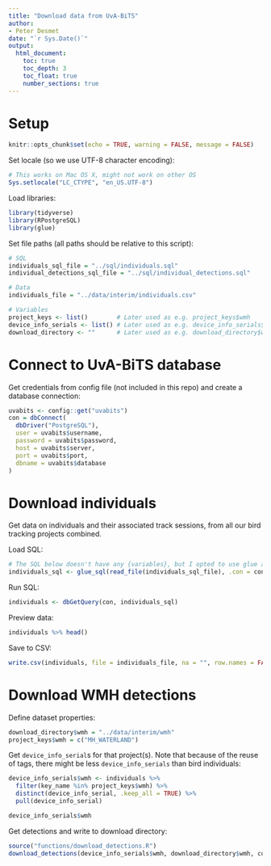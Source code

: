 ```yaml
---
title: "Download data from UvA-BiTS"
author:
- Peter Desmet
date: "`r Sys.Date()`"
output:
  html_document:
    toc: true
    toc_depth: 3
    toc_float: true
    number_sections: true
---
```


# Setup

```r
knitr::opts_chunk$set(echo = TRUE, warning = FALSE, message = FALSE)
```

Set locale (so we use UTF-8 character encoding):

```r
# This works on Mac OS X, might not work on other OS
Sys.setlocale("LC_CTYPE", "en_US.UTF-8")
```

Load libraries:

```r
library(tidyverse)
library(RPostgreSQL)
library(glue)
```

Set file paths (all paths should be relative to this script):
 
```r
# SQL
individuals_sql_file = "../sql/individuals.sql"
individual_detections_sql_file = "../sql/individual_detections.sql"

# Data
individuals_file = "../data/interim/individuals.csv"

# Variables
project_keys <- list()        # Later used as e.g. project_keys$wmh
device_info_serials <- list() # Later used as e.g. device_info_serials$wmh
download_directory <- ""      # Later used as e.g. download_directory$wmh
```

# Connect to UvA-BiTS database

Get credentials from config file (not included in this repo) and create a database connection:

```r
uvabits <- config::get("uvabits")
con = dbConnect(
  dbDriver("PostgreSQL"),
  user = uvabits$username,
  password = uvabits$password,
  host = uvabits$server,
  port = uvabits$port,
  dbname = uvabits$database
)
```

# Download individuals

Get data on individuals and their associated track sessions, from all our bird tracking projects combined.

Load SQL:

```r
# The SQL below doesn't have any {variables}, but I opted to use glue anyway
individuals_sql <- glue_sql(read_file(individuals_sql_file), .con = con)
```

Run SQL:

```r
individuals <- dbGetQuery(con, individuals_sql)
```

Preview data:

```r
individuals %>% head()
```

Save to CSV:

```r
write.csv(individuals, file = individuals_file, na = "", row.names = FALSE, fileEncoding = "UTF-8")
```

# Download WMH detections

Define dataset properties:

```r
download_directory$wmh = "../data/interim/wmh"
project_keys$wmh = c("MH_WATERLAND")
```

Get `device_info_serial`s for that project(s). Note that because of the reuse of tags, there might be less `device_info_serials` than bird individuals:

```r
device_info_serials$wmh <- individuals %>%
  filter(key_name %in% project_keys$wmh) %>%
  distinct(device_info_serial, .keep_all = TRUE) %>%
  pull(device_info_serial)

device_info_serials$wmh
```

Get detections and write to download directory:

```r
source("functions/download_detections.R")
download_detections(device_info_serials$wmh, download_directory$wmh, con, FALSE)
```
